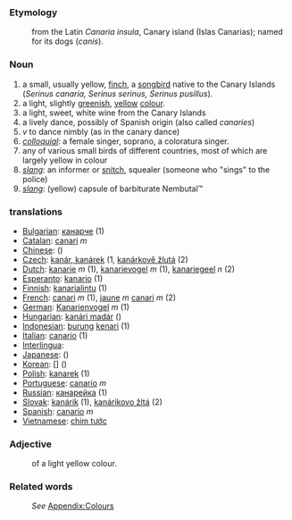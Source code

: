 ===Etymology===
:from the Latin ''Canaria insula'', Canary island (Islas Canarias); named for its dogs (''canis'').

===Noun===
#a small, usually yellow, [[finch]], a [[songbird]] native to the Canary Islands (''Serinus canaria, Serinus serinus, Serinus pusillus''). 
#a light, slightly [[green]]ish, [[yellow]] [[colour]].
#a light, sweet, white wine from the Canary Islands
#a lively dance, possibly of Spanish origin (also called ''canaries'')
#''v'' to dance nimbly (as in the canary dance)
#''[[colloquial]]'': a female singer, soprano, a coloratura singer.
#any of various small birds of different countries, most of which are largely yellow in colour
#''[[slang]]'': an informer or [[snitch]], squealer (someone who "sings" to the police)
#''[[slang]]'': (yellow) capsule of barbiturate Nembutal™


===translations===

*[[Bulgarian]]: [[кaнaрчe]] (1)
*[[Catalan]]: [[canari]] ''m''
*[[Chinese]]: [[]] ()
*[[Czech]]: [[kanár, kanárek]] (1, [[kanárkově žlutá]] (2)
*[[Dutch]]: [[kanarie]] ''m'' (1), [[kanarievogel]] ''m'' (1), [[kanariegeel]] ''n'' (2)
*[[Esperanto]]: [[kanario]] (1)
*[[Finnish]]: [[kanarialintu]] (1)
*[[French]]: [[canari]] ''m'' (1), [[jaune]] ''m'' [[canari]] ''m'' (2)
*[[German]]: [[Kanarienvogel]] ''m'' (1)
*[[Hungarian]]: [[kanári madár]] ()
*[[Indonesian]]: [[burung]] [[kenari]] (1)
*[[Italian]]: [[canario]] (1)
*[[Interlingua]]: [[]]
*[[Japanese]]: [[]] ()
*[[Korean]]: [[]] [] ()
*[[Polish]]: [[kanarek]] (1)
*[[Portuguese]]: [[canario]] ''m''
*[[Russian]]: [[кaнaрeйкa]] (1)
*[[Slovak]]: [[kanárik]] (1), [[kanárikovo žltá]] (2)
*[[Spanish]]: [[canario]] ''m''
*[[Vietnamese]]: [[chim tước]]

===Adjective===
:of a light yellow colour.

===Related words===
:''See'' [[Wiktionary_Appendix:Colours|Appendix:Colours]]